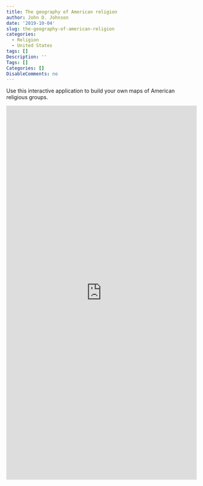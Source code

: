 ```yaml
---
title: The geography of American religion
author: John D. Johnson
date: '2019-10-04'
slug: the-geography-of-american-religion
categories:
  - Religion
  - United States
tags: []
Description: ''
Tags: []
Categories: []
DisableComments: no
---
```

Use this interactive application to build your own maps of American religious groups.

<iframe id="example1" src="https://lubarcenter.shinyapps.io/Denominations/" style="border: none; width: 100%; height: 990px" frameborder="0"></iframe>